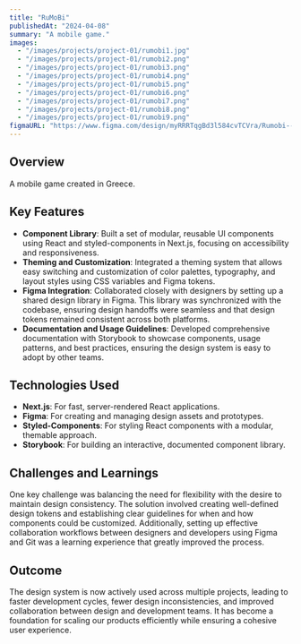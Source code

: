 ```yaml
---
title: "RuMoBi"
publishedAt: "2024-04-08"
summary: "A mobile game."
images:
  - "/images/projects/project-01/rumobi1.jpg"
  - "/images/projects/project-01/rumobi2.png"
  - "/images/projects/project-01/rumobi3.png"
  - "/images/projects/project-01/rumobi4.png"
  - "/images/projects/project-01/rumobi5.png"
  - "/images/projects/project-01/rumobi6.png"
  - "/images/projects/project-01/rumobi7.png"
  - "/images/projects/project-01/rumobi8.png"
  - "/images/projects/project-01/rumobi9.png"
figmaURL: "https://www.figma.com/design/myRRRTqgBd3l584cvTCVra/Rumobi--High-Fidelity?node-id=0-1&p=f&t=oQwyoFvecFcpCHJy-0"
---
```

## Overview

A mobile game created in Greece.

## Key Features

- **Component Library**: Built a set of modular, reusable UI components using React and styled-components in Next.js, focusing on accessibility and responsiveness.
- **Theming and Customization**: Integrated a theming system that allows easy switching and customization of color palettes, typography, and layout styles using CSS variables and Figma tokens.
- **Figma Integration**: Collaborated closely with designers by setting up a shared design library in Figma. This library was synchronized with the codebase, ensuring design handoffs were seamless and that design tokens remained consistent across both platforms.
- **Documentation and Usage Guidelines**: Developed comprehensive documentation with Storybook to showcase components, usage patterns, and best practices, ensuring the design system is easy to adopt by other teams.

## Technologies Used

- **Next.js**: For fast, server-rendered React applications.
- **Figma**: For creating and managing design assets and prototypes.
- **Styled-Components**: For styling React components with a modular, themable approach.
- **Storybook**: For building an interactive, documented component library.

## Challenges and Learnings

One key challenge was balancing the need for flexibility with the desire to maintain design consistency. The solution involved creating well-defined design tokens and establishing clear guidelines for when and how components could be customized. Additionally, setting up effective collaboration workflows between designers and developers using Figma and Git was a learning experience that greatly improved the process.

## Outcome

The design system is now actively used across multiple projects, leading to faster development cycles, fewer design inconsistencies, and improved collaboration between design and development teams. It has become a foundation for scaling our products efficiently while ensuring a cohesive user experience.